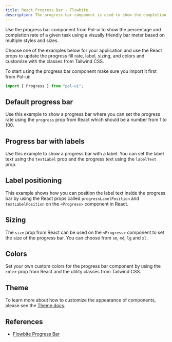 ```yaml
---
title: React Progress Bar - Flowbite
description: The progress bar component is used to show the completion rate of a given task in the form of a filled bar where you can also add a label indicating percentage
---
```


Use the progress bar component from Pol-ui to show the percentage and completion rate of a given task using a visually friendly bar meter based on multiple styles and sizes.

Choose one of the examples below for your application and use the React props to update the progress fill rate, label, sizing, and colors and customize with the classes from Tailwind CSS.

To start using the progress bar component make sure you import it first from Pol-ui:

```jsx
import { Progress } from "pol-ui";
```

## Default progress bar

Use this example to show a progress bar where you can set the progress rate using the `progress` prop from React which should be a number from 1 to 100.

<Example name="progress.root" />

## Progress bar with labels

Use this example to show a progress bar with a label. You can set the label text using the `textLabel` prop and the progress text using the `labelText` prop.

<Example name="progress.withLabels" />

## Label positioning

This example shows how you can position the label text inside the progress bar by using the React props called `progressLabelPosition` and `textLabelPosition` on the `<Progress>` component in React.

<Example name="progress.positioning" />

## Sizing

The `size` prop from React can be used on the `<Progress>` component to set the size of the progress bar. You can choose from `sm`, `md`, `lg` and `xl`.

<Example name="progress.sizing" />

## Colors

Set your own custom colors for the progress bar component by using the `color` prop from React and the utility classes from Tailwind CSS.

<Example name="progress.colors" />

## Theme

To learn more about how to customize the appearance of components, please see the [Theme docs](/docs/customize/theme).

<Theme name="progress" />

## References

- [Flowbite Progress Bar](https://flowbite.com/docs/components/progress/)
